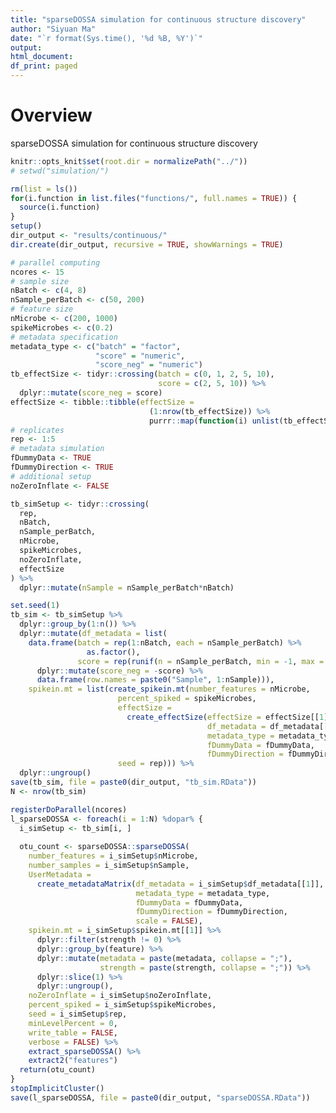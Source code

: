 ```yaml
---
title: "sparseDOSSA simulation for continuous structure discovery"
author: "Siyuan Ma"
date: "`r format(Sys.time(), '%d %B, %Y')`"
output:
html_document:
df_print: paged
---
```

# Overview
sparseDOSSA simulation for continuous structure discovery

```r
knitr::opts_knit$set(root.dir = normalizePath("../"))
# setwd("simulation/")
```
```r
rm(list = ls())
for(i.function in list.files("functions/", full.names = TRUE)) {
  source(i.function)
}
setup()
dir_output <- "results/continuous/"
dir.create(dir_output, recursive = TRUE, showWarnings = TRUE)
```

```r
# parallel computing
ncores <- 15
# sample size
nBatch <- c(4, 8)
nSample_perBatch <- c(50, 200)
# feature size
nMicrobe <- c(200, 1000)
spikeMicrobes <- c(0.2)
# metadata specification
metadata_type <- c("batch" = "factor",
                   "score" = "numeric",
                   "score_neg" = "numeric")
tb_effectSize <- tidyr::crossing(batch = c(0, 1, 2, 5, 10),
                                 score = c(2, 5, 10)) %>% 
  dplyr::mutate(score_neg = score)
effectSize <- tibble::tibble(effectSize =
                               (1:nrow(tb_effectSize)) %>%
                               purrr::map(function(i) unlist(tb_effectSize[i, ])))
# replicates
rep <- 1:5
# metadata simulation
fDummyData <- TRUE
fDummyDirection <- TRUE
# additional setup
noZeroInflate <- FALSE

tb_simSetup <- tidyr::crossing(
  rep,
  nBatch,
  nSample_perBatch,
  nMicrobe,
  spikeMicrobes,
  noZeroInflate,
  effectSize
) %>% 
  dplyr::mutate(nSample = nSample_perBatch*nBatch)
```

```r
set.seed(1)
tb_sim <- tb_simSetup %>% 
  dplyr::group_by(1:n()) %>% 
  dplyr::mutate(df_metadata = list(
    data.frame(batch = rep(1:nBatch, each = nSample_perBatch) %>%
                 as.factor(),
               score = rep(runif(n = nSample_perBatch, min = -1, max = 1), nBatch)) %>% 
      dplyr::mutate(score_neg = -score) %>% 
      data.frame(row.names = paste0("Sample", 1:nSample))),
    spikein.mt = list(create_spikein.mt(number_features = nMicrobe,
                        percent_spiked = spikeMicrobes,
                        effectSize = 
                          create_effectSize(effectSize = effectSize[[1]],
                                            df_metadata = df_metadata[[1]],
                                            metadata_type = metadata_type,
                                            fDummyData = fDummyData,
                                            fDummyDirection = fDummyDirection),
                        seed = rep))) %>% 
  dplyr::ungroup()
save(tb_sim, file = paste0(dir_output, "tb_sim.RData"))
N <- nrow(tb_sim)
```

```r
registerDoParallel(ncores)
l_sparseDOSSA <- foreach(i = 1:N) %dopar% {
  i_simSetup <- tb_sim[i, ]
  
  otu_count <- sparseDOSSA::sparseDOSSA(
    number_features = i_simSetup$nMicrobe,
    number_samples = i_simSetup$nSample,
    UserMetadata = 
      create_metadataMatrix(df_metadata = i_simSetup$df_metadata[[1]],
                            metadata_type = metadata_type,
                            fDummyData = fDummyData,
                            fDummyDirection = fDummyDirection,
                            scale = FALSE),
    spikein.mt = i_simSetup$spikein.mt[[1]] %>% 
      dplyr::filter(strength != 0) %>% 
      dplyr::group_by(feature) %>% 
      dplyr::mutate(metadata = paste(metadata, collapse = ";"), 
                    strength = paste(strength, collapse = ";")) %>% 
      dplyr::slice(1) %>%  
      dplyr::ungroup(),
    noZeroInflate = i_simSetup$noZeroInflate,
    percent_spiked = i_simSetup$spikeMicrobes,
    seed = i_simSetup$rep,
    minLevelPercent = 0,
    write_table = FALSE,
    verbose = FALSE) %>%
    extract_sparseDOSSA() %>%
    extract2("features")
  return(otu_count)
}
stopImplicitCluster()
save(l_sparseDOSSA, file = paste0(dir_output, "sparseDOSSA.RData"))
```
